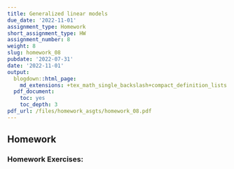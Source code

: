```yaml
---
title: Generalized linear models
due_date: '2022-11-01'
assignment_type: Homework
short_assignment_type: HW
assignment_number: 8
weight: 8
slug: homework_08
pubdate: '2022-07-31'
date: '2022-11-01'
output:
  blogdown::html_page:
    md_extensions: +tex_math_single_backslash+compact_definition_lists
  pdf_document:
    toc: yes
    toc_depth: 3
pdf_url: /files/homework_asgts/homework_08.pdf
---
```

## Homework

### Homework Exercises:

